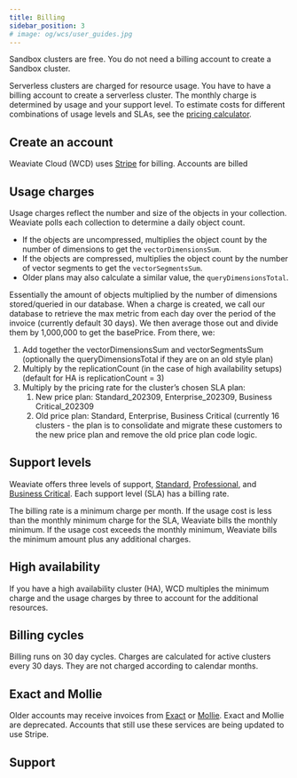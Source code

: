 ```yaml
---
title: Billing
sidebar_position: 3
# image: og/wcs/user_guides.jpg
---
```


Sandbox clusters are free. You do not need a billing account to create a Sandbox cluster.

Serverless clusters are charged for resource usage. You have to have a billing account to create a serverless cluster. The monthly charge is determined by usage and your support level. To estimate costs for different combinations of usage levels and SLAs, see the [pricing calculator](https://weaviate.io/services/serverless).

## Create an account

Weaviate Cloud (WCD) uses [Stripe](https://stripe.com/) for billing. Accounts are billed

## Usage charges

Usage charges reflect the number and size of the objects in your collection. Weaviate polls each collection to determine a daily object count.

- If the objects are uncompressed, multiplies the object count by the number of dimensions to get the `vectorDimensionsSum`.
- If the objects are compressed, multiplies the object count by the number of vector segments to get the `vectorSegmentsSum`.
- Older plans may also calculate a similar value, the `queryDimensionsTotal`.


Essentially the amount of objects multiplied by the number of dimensions stored/queried in our database. When a charge is created, we call our database to retrieve the max metric from each day over the period of the invoice (currently default 30 days). We then average those out and divide them by 1,000,000 to get the basePrice. From there, we:

1. Add together the vectorDimensionsSum and vectorSegmentsSum (optionally the queryDimensionsTotal if they are on an old style plan)
2. Multiply by the replicationCount (in the case of high availability setups) (default for HA is replicationCount = 3)
3. Multiply by the pricing rate for the cluster’s chosen SLA plan:
    1. New price plan: Standard_202309, Enterprise_202309, Business Critical_202309
    2. Old price plan: Standard, Enterprise, Business Critical (currently 16 clusters - the plan is to consolidate and migrate these customers to the new price plan and remove the old price plan code logic.


## Support levels

Weaviate offers three levels of support, [Standard](/developers/wcs/platform/support-levels#standard-support), [Professional](/developers/wcs/platform/support-levels#professional-support), and [Business Critical](/developers/wcs/platform/support-levels#business-critical-support). Each support level (SLA) has a billing rate.

The billing rate is a minimum charge per month. If the usage cost is less than the monthly minimum charge for the SLA, Weaviate bills the monthly minimum. If the usage cost exceeds the monthly minimum, Weaviate bills the minimum amount plus any additional charges.

## High availability

If you have a high availability cluster (HA), WCD multiples the minimum charge and the usage charges by three to account for the additional resources.

## Billing cycles

Billing runs on 30 day cycles. Charges are calculated for active clusters every 30 days. They are not charged according to calendar months.

## Exact and Mollie

Older accounts may receive invoices from [Exact](https://www.exact.com/) or [Mollie](https://www.mollie.com/). Exact and Mollie are deprecated. Accounts that still use these services are being updated to use Stripe.

## Support


<SupportAndTrouble />
